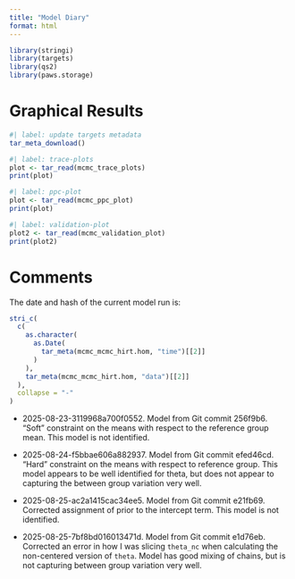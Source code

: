 ```yaml
---
title: "Model Diary"
format: html
---
```


```r
library(stringi)
library(targets)
library(qs2)
library(paws.storage)
```

# Graphical Results

```r
#| label: update targets metadata
tar_meta_download()
```

```r
#| label: trace-plots
plot <- tar_read(mcmc_trace_plots)
print(plot)
```

```r
#| label: ppc-plot
plot <- tar_read(mcmc_ppc_plot)
print(plot)
```

```r
#| label: validation-plot
plot2 <- tar_read(mcmc_validation_plot)
print(plot2)
```

# Comments
The date and hash of the current model run is:
```r
stri_c(
  c(
    as.character(
      as.Date(
        tar_meta(mcmc_mcmc_hirt.hom, "time")[[2]]
      )
    ),
    tar_meta(mcmc_mcmc_hirt.hom, "data")[[2]]
  ),
  collapse = "-"
)
```

- 2025-08-23-3119968a700f0552. Model from Git commit 256f9b6. "Soft" constraint on the means with respect to the reference group mean. This model is not identified.

- 2025-08-24-f5bbae606a882937. Model from Git commit efed46cd. "Hard" constraint on the means with respect to reference group. This model appears to be well identified for theta, but does not appear to capturing the between group variation very well.

- 2025-08-25-ac2a1415cac34ee5. Model from Git commit e21fb69. Corrected assignment of prior to the intercept term. This model is not identified. 

- 2025-08-25-7bf8bd016013471d. Model from Git commit e1d76eb. Corrected an error in how I was slicing `theta_nc` when calculating the non-centered version of `theta`. Model has good mixing of chains, but is not capturing between group variation very well. 

